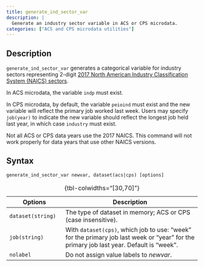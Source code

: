 ```yaml
---
title: generate_ind_sector_var
description: |
  Generate an industry sector variable in ACS or CPS microdata.
categories: ["ACS and CPS microdata utilities"]
---
```


## Description

`generate_ind_sector_var` generates a categorical variable for industry sectors representing 2-digit [2017 North American Industry Classification System (NAICS) sectors](https://www.census.gov/naics/?58967?yearbck=2017).

In ACS microdata, the variable `indp` must exist.

In CPS microdata, by default, the variable `peioind` must exist and the new variable will reflect the primary job worked last week. Users may specify `job(year)` to indicate the new variable should reflect the longest job held last year, in which case `industry` must exist.

::: callout-caution
Not all ACS or CPS data years use the 2017 NAICS. This command will not work properly for data years that use other NAICS versions.
:::

## Syntax

``` stata
generate_ind_sector_var newvar, dataset(acs|cps) [options]
```

| Options           | Description                                                                                                                             |
|---------------------|---------------------------------------------------|
| `dataset(string)` | The type of dataset in memory; ACS or CPS (case insensitive).                                                                           |
| `job(string)`     | With `dataset(cps)`, which job to use: "week" for the primary job last week or "year" for the primary job last year. Default is "week". |
| `nolabel`         | Do not assign value labels to *newvar*.                                                                                                 |

: {tbl-colwidths="\[30,70\]"}
